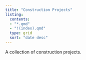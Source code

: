 ```yaml
---
title: "Construction Projects"
listing:
  contents: 
  - "*.qmd"
  - "!(index).qmd"
  type: grid
  sort: "date desc"
---
```


A collection of construction projects.


